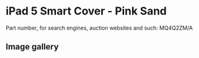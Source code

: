 
# iPad 5 Smart Cover - Pink Sand

Part number, for search engines, auction websites and such: MQ4Q2ZM/A

## Image gallery

<div style={{ width: "768px" }}>
  <GalleryComponent
    images={[
      {
        original: "/everysource/MQ4Q2.png",
        thumbnail: "/everypreview/MQ4Q2.png",
      },
      {
        original: "/everysource/MQ4Q2_AV1_GOLD.png",
        thumbnail: "/everypreview/MQ4Q2_AV1_GOLD.png",
      },
      {
        original: "/everysource/MQ4Q2_AV1_SILVER.png",
        thumbnail: "/everypreview/MQ4Q2_AV1_SILVER.png",
      },
      {
        original: "/everysource/MQ4Q2_AV1_SPACE_GRAY.png",
        thumbnail: "/everypreview/MQ4Q2_AV1_SPACE_GRAY.png",
      }
    ]}
  />
</div>